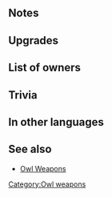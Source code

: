 {{SkillPage Tabs}}{{Weapon Infobox
|tagid=SID_ラウアアウル＋
|weaponType=Red Tome
|might=10
|range=2
|effect=During combat, boosts unit's Atk/Spd/Def/Res by number of adjacent allies × 2.
|cost=300
|exclusive=0
|userVersion1=Closed
|userVersion2=Open
|statModifiers=0,10,0,0,0
|refinePaths=default
|refineSP=350
|refineMedals=500
|refineStones=50
|upgradedMight=11
|SE=se_effect_bird02.flac
|properties=random_all
}}
==Notes==
{{Combat boosts}}
==Upgrades==
{{Weapon Upgrade List}}
==List of owners==
{{Skill Hero List}}
==Trivia==
{{TomeColorTrivia|rauðr}}
==In other languages==
{{OtherLanguages
|japanese=ラウアアウル＋
|german=Rauðreule +
|spanishEU=Búho carmesí +
|spanishLA=Búho carmesí +
|french=Ailes rubis +
|italian=Rubingufo+
|chineseTW=赤紅夜梟＋
|portuguese=Coruja rubra+
}}
==See also==
* [[Owl Weapons]]
{{Weapons Navbox}}
[[Category:Owl weapons]]